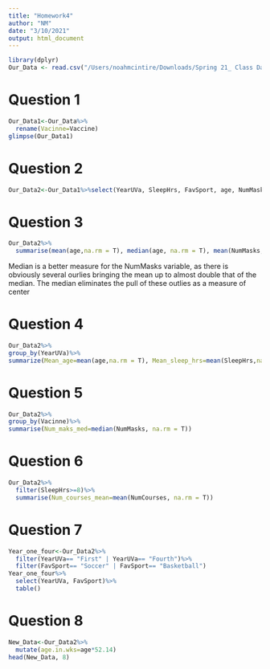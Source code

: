 ```yaml
---
title: "Homework4"
author: "NM"
date: "3/10/2021"
output: html_document
---
```

```r
library(dplyr)
Our_Data <- read.csv("/Users/noahmcintire/Downloads/Spring 21_ Class Data.csv")
```

# Question 1
```r
Our_Data1<-Our_Data%>%
  rename(Vacinne=Vaccine)
glimpse(Our_Data1)
```

# Question 2
```r
Our_Data2<-Our_Data1%>%select(YearUVa, SleepHrs, FavSport, age, NumMasks, Vacinne, NumCourses)
```

# Question 3
```r
Our_Data2%>%
  summarise(mean(age,na.rm = T), median(age, na.rm = T), mean(NumMasks, na.rm = T), median(NumMasks, na.rm = T))
```
Median is a better measure for the NumMasks variable, as there is obviously several ourlies bringing the mean up to almost double that of the median. The median eliminates the pull of these outlies as a measure of center

# Question 4
```r
Our_Data2%>%
group_by(YearUVa)%>%
summarize(Mean_age=mean(age,na.rm = T), Mean_sleep_hrs=mean(SleepHrs,na.rm = T))
```

# Question 5
```r
Our_Data2%>%
group_by(Vacinne)%>%
summarise(Num_maks_med=median(NumMasks, na.rm = T))
```

# Question 6
```r
Our_Data2%>%
  filter(SleepHrs>=8)%>%
  summarise(Num_courses_mean=mean(NumCourses, na.rm = T))
```

# Question 7
```r
Year_one_four<-Our_Data2%>%
  filter(YearUVa== "First" | YearUVa== "Fourth")%>%
  filter(FavSport== "Soccer" | FavSport== "Basketball")
Year_one_four%>%
  select(YearUVa, FavSport)%>%
  table()
```

# Question 8
```r
New_Data<-Our_Data2%>%
  mutate(age.in.wks=age*52.14)
head(New_Data, 8)
```

